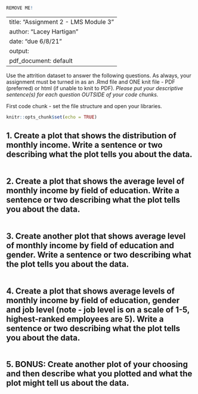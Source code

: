 ```{r}
REMOVE ME!
```
---
title: "Assignment 2 - LMS Module 3"
author: "Lacey Hartigan"
date: "due 6/8/21"
output:
  pdf_document: default
---

Use the attrition dataset to answer the following questions. As always, your assignment must be turned in as an .Rmd file and ONE knit file - PDF (preferred) or html (if unable to knit to PDF). *Please put your descriptive sentence(s) for each question OUTSIDE of your code chunks.*

First code chunk - set the file structure and open your libraries. 
```{r  include=FALSE}
knitr::opts_chunk$set(echo = TRUE)


```

## 1. Create a plot that shows the distribution of monthly income. Write a sentence or two describing what the plot tells you about the data. 
```{r}

``` 

## 2. Create a plot that shows the average level of monthly income by field of education. Write a sentence or two describing what the plot tells you about the data. 
```{r}

```

## 3. Create another plot that shows average level of monthly income by field of education and gender. Write a sentence or two describing what the plot tells you about the data. 
```{r}

```

## 4. Create a plot that shows average levels of monthly income by field of education, gender and job level (note - job level is on a scale of 1-5, highest-ranked employees are 5). Write a sentence or two describing what the plot tells you about the data. 
```{r}

```

## 5. BONUS: Create another plot of your choosing and then describe what you plotted and what the plot might tell us about the data. 
